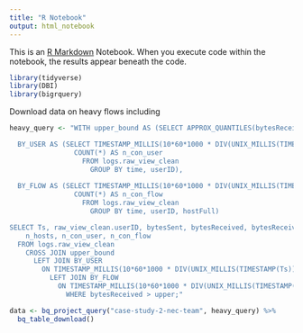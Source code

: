 ```yaml
---
title: "R Notebook"
output: html_notebook
---
```


This is an [R Markdown](http://rmarkdown.rstudio.com) Notebook. When you execute code within the notebook, the results appear beneath the code. 
```r
library(tidyverse)
library(DBI)
library(bigrquery)
```

Download data on heavy flows including

```r
heavy_query <- "WITH upper_bound AS (SELECT APPROX_QUANTILES(bytesReceived, 100)[OFFSET(95)] AS upper FROM logs.raw_view_clean),

  BY_USER AS (SELECT TIMESTAMP_MILLIS(10*60*1000 * DIV(UNIX_MILLIS(TIMESTAMP(Ts)), 10*60*1000)) AS time, userID, COUNT(DISTINCT hostFull) AS n_hosts, 
                COUNT(*) AS n_con_user
                  FROM logs.raw_view_clean
                    GROUP BY time, userID),
  
  BY_FLOW AS (SELECT TIMESTAMP_MILLIS(10*60*1000 * DIV(UNIX_MILLIS(TIMESTAMP(Ts)), 10*60*1000)) AS time, userID, hostFull, 
                COUNT(*) AS n_con_flow
                  FROM logs.raw_view_clean
                    GROUP BY time, userID, hostFull)

SELECT Ts, raw_view_clean.userID, bytesSent, bytesReceived, bytesReceivedProxy, raw_view_clean.hostFull, isHTTPS, CL_RTT, OS_RTT, CL_Retrans, OS_Retrans, download_speed_CL_clean, download_speed_OS_clean, 
    n_hosts, n_con_user, n_con_flow
  FROM logs.raw_view_clean 
    CROSS JOIN upper_bound
      LEFT JOIN BY_USER 
        ON TIMESTAMP_MILLIS(10*60*1000 * DIV(UNIX_MILLIS(TIMESTAMP(Ts)), 10*60*1000)) = BY_USER.time AND raw_view_clean.userID = BY_USER.userID
          LEFT JOIN BY_FLOW
            ON TIMESTAMP_MILLIS(10*60*1000 * DIV(UNIX_MILLIS(TIMESTAMP(Ts)), 10*60*1000)) = BY_FLOW.time AND raw_view_clean.userID = BY_FLOW.userID AND raw_view_clean.hostFull = BY_FLOW.hostFull
              WHERE bytesReceived > upper;"

data <- bq_project_query("case-study-2-nec-team", heavy_query) %>% 
  bq_table_download()
```

